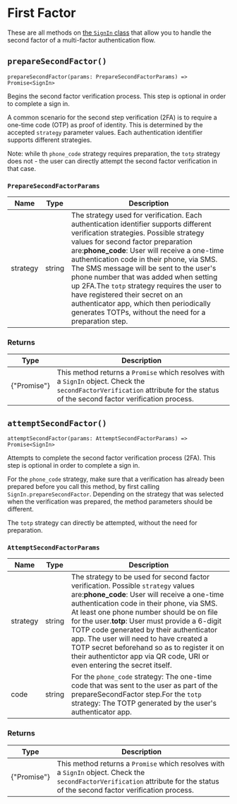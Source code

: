 
# First Factor

These are all methods on [the `SignIn` class](/reference-js/sign-in/sign-in) that allow you to handle the second factor of a multi-factor authentication flow.

## `prepareSecondFactor()`

```
prepareSecondFactor(params: PrepareSecondFactorParams) => Promise<SignIn>
```

Begins the second factor verification process. This step is optional in order to complete a sign in.

A common scenario for the second step verification (2FA) is to require a one-time code (OTP) as proof of identity. This is determined by the accepted `strategy` parameter values. Each authentication identifier supports different strategies.

Note: while th `phone_code` strategy requires preparation, the `totp` strategy does not - the user can directly attempt the second factor verification in that case.

### `PrepareSecondFactorParams`

| Name     | Type   | Description                                                  |
| -------- | ------ | ------------------------------------------------------------ |
| strategy | string | The strategy used for verification. Each authentication identifier supports different verification strategies. Possible strategy values for second factor preparation are:**phone_code**: User will receive a one-time authentication code in their phone, via SMS. The SMS message will be sent to the user's phone number that was added when setting up 2FA.The `totp` strategy requires the user to have registered their secret on an authenticator app, which then periodically generates TOTPs, without the need for a preparation step. |

### Returns

| Type                    | Description                                                  |
| ----------------------- | ------------------------------------------------------------ |
| {"Promise<SignInResource>"} | This method returns a `Promise` which resolves with a `SignIn` object. Check the `secondFactorVerification` attribute for the status of the second factor verification process. |

## `attemptSecondFactor()`

```
attemptSecondFactor(params: AttemptSecondFactorParams) => Promise<SignIn>
```

Attempts to complete the second factor verification process (2FA). This step is optional in order to complete a sign in.

For the `phone_code` strategy, make sure that a verification has already been prepared before you call this method, by first calling `SignIn.prepareSecondFactor`. Depending on the strategy that was selected when the verification was prepared, the method parameters should be different.

The `totp` strategy can directly be attempted, without the need for preparation.

### `AttemptSecondFactorParams`

| Name     | Type   | Description                                                  |
| -------- | ------ | ------------------------------------------------------------ |
| strategy | string | The strategy to be used for second factor verification. Possible `strategy` values are:**phone_code**: User will receive a one-time authentication code in their phone, via SMS. At least one phone number should be on file for the user.**totp**: User must provide a 6-digit TOTP code generated by their authenticator app. The user will need to have created a TOTP secret beforehand so as to register it on their authentictor app via QR code, URI or even entering the secret itself. |
| code     | string | For the `phone_code` strategy: The one-time code that was sent to the user as part of the prepareSecondFactor step.For the `totp` strategy: The TOTP generated by the user's authenticator app. |

### Returns

| Type                    | Description                                                  |
| ----------------------- | ------------------------------------------------------------ |
| {"Promise<SignInResource>"} | This method returns a `Promise` which resolves with a `SignIn` object. Check the `secondFactorVerification` attribute for the status of the second factor verification process. |
